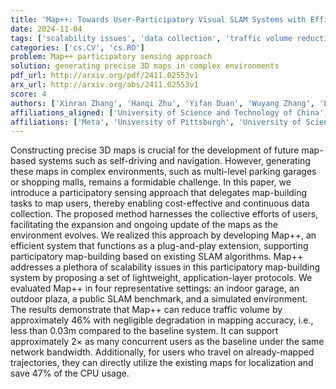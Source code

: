 ```yaml
---
title: 'Map++: Towards User-Participatory Visual SLAM Systems with Efficient Map Expansion and Sharing'
date: 2024-11-04
tags: ['scalability issues', 'data collection', 'traffic volume reduction', 'mapping accuracy', 'navigation', 'participatory sensing', '3D maps', 'concurrent users', 'CPU usage', 'SLAM algorithms', 'map-building tasks', 'localization', 'self-driving systems']
categories: ['cs.CV', 'cs.RO']
problem: Map++ participatory sensing approach
solution: generating precise 3D maps in complex environments
pdf_url: http://arxiv.org/pdf/2411.02553v1
arx_url: http://arxiv.org/abs/2411.02553v1
score: 4
authors: ['Xinran Zhang', 'Hanqi Zhu', 'Yifan Duan', 'Wuyang Zhang', 'Longfei Shangguan', 'Yu Zhang', 'Jianmin Ji', 'Yanyong Zhang']
affiliations_aligned: ['University of Science and Technology of China', 'University of Science and Technology of China', 'University of Science and Technology of China', 'Meta', 'University of Pittsburgh', 'University of Science and Technology of China', 'University of Science and Technology of China', 'University of Science and Technology of China']
affiliations: ['Meta', 'University of Pittsburgh', 'University of Science and Technology of China']
---
```



Constructing precise 3D maps is crucial for the development of future map-based systems such as self-driving and navigation. However, generating these maps in complex environments, such as multi-level parking garages or shopping malls, remains a formidable challenge. In this paper, we introduce a participatory sensing approach that delegates map-building tasks to map users, thereby enabling cost-effective and continuous data collection. The proposed method harnesses the collective efforts of users, facilitating the expansion and ongoing update of the maps as the environment evolves.   We realized this approach by developing Map++, an efficient system that functions as a plug-and-play extension, supporting participatory map-building based on existing SLAM algorithms. Map++ addresses a plethora of scalability issues in this participatory map-building system by proposing a set of lightweight, application-layer protocols. We evaluated Map++ in four representative settings: an indoor garage, an outdoor plaza, a public SLAM benchmark, and a simulated environment. The results demonstrate that Map++ can reduce traffic volume by approximately 46% with negligible degradation in mapping accuracy, i.e., less than 0.03m compared to the baseline system. It can support approximately $2 \times$ as many concurrent users as the baseline under the same network bandwidth. Additionally, for users who travel on already-mapped trajectories, they can directly utilize the existing maps for localization and save 47% of the CPU usage.